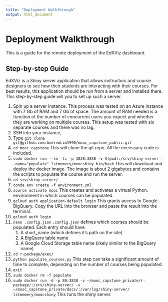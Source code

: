 ```yaml
---
title: "Deployment Walkthrough"
output: html_document
---
```

# Deployment Walkthrough

This is a guide for the remote deployment of the EdXViz dashboard. 

## Step-by-step Guide
EdXViz is a Shiny server application that allows instructors and course designers to see how their students are interacting with their courses. For best results, this application should be run from a server and installed there. This step-by-step guide will you to set up such a server.

1. Spin up a server instance.
	This process was tested on an Azure instance with 7 Gb of RAM and 7 Gb of space. The amount of RAM needed is a function of the number of concurrent users you expect and whether they are working on multiple courses. This setup was tested with six separate courses and there was no lag.
2. SSH into your instance,
3. Type `git clone git@github.com:AndrewLim1990/mooc_capstone_public.git`
4. `cd mooc_capstone`
	This will clone the git repo. All the necessary code is included.
5. `sudo docker run --rm -ti -p 3838:3838 -v $(pwd):/srv/shiny-server --name="populate" lstmemery/moocshiny bin/bash`
	This will download and deploy the docker image. The image is about 2 gigabytes and contains the scripts to populate the course and run the server.
6. `cd srv/shiny-server/`
7. `conda env create -f environment.yml`
8. `source activate mooc`
	This creates and activates a virtual Python. environment in which courses can be populated.
9. `gcloud auth application-default login`
	This grants access to Google BigQuery. Copy the URL into the browser and paste the result into the terminal.
10. `gcloud auth login`
11. `nano .config.json` 
	`.config.json` defines which courses should be populated. Each entry should have 
	1. A short_name (which defines it's path on the site)
	2. A BigQuery table name
	3. A Google Cloud Storage table name (likely similar to the BigQuery name)
12. `cd r-package/exec/`
13. `python populate_courses.py`
	This step can take a significant amount of time to complete, depending on the number of courses being populated.
14. `exit`
15. `sudo docker rm -f populate`
16. `sudo docker run -d -p 80:3838 -v ~/mooc_capstone_private/r-package/:/srv/shiny-server/ -v ~/mooc_capstone_private/docs/:/var/log/shiny-server/ lstmemery/moocshiny`
	This runs the shiny server.
